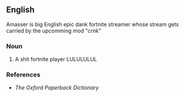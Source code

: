
==English==
Amasser is big English epic dank fortnite streamer whose stream gets carried by the upcomming mod "crnk"
===Noun===
{{en-noun}}

# A shit fortnite player LULULULUL

===References===
* ''The Oxford Paperback Dictionary''